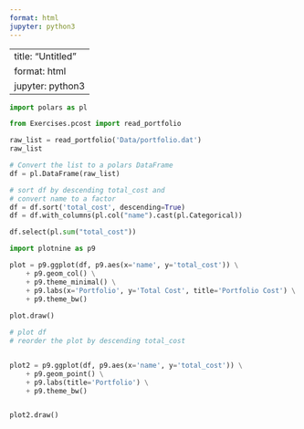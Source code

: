```yaml
---
format: html
jupyter: python3
---
```

---
title: "Untitled"
format: html
jupyter: python3
---

```python
import polars as pl

from Exercises.pcost import read_portfolio
```

```python
raw_list = read_portfolio('Data/portfolio.dat')
raw_list
```

```python
# Convert the list to a polars DataFrame
df = pl.DataFrame(raw_list)

# sort df by descending total_cost and
# convert name to a factor
df = df.sort('total_cost', descending=True)
df = df.with_columns(pl.col("name").cast(pl.Categorical))

df.select(pl.sum("total_cost"))
```

```python
import plotnine as p9
```

```python
plot = p9.ggplot(df, p9.aes(x='name', y='total_cost')) \
    + p9.geom_col() \
    + p9.theme_minimal() \
    + p9.labs(x='Portfolio', y='Total Cost', title='Portfolio Cost') \
    + p9.theme_bw()
    
plot.draw()
```

```python
# plot df
# reorder the plot by descending total_cost


plot2 = p9.ggplot(df, p9.aes(x='name', y='total_cost')) \
    + p9.geom_point() \
    + p9.labs(title='Portfolio') \
    + p9.theme_bw()


plot2.draw()

```
